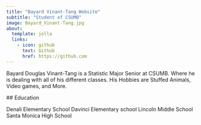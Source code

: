 ```yaml
---
title: "Bayard Vinant-Tang Website"
subtitle: "Student of CSUMB"
image: Bayard_Vinant-Tang.jpg
about:
  template: jolla
  links:
    - icon: github
      text: Github
      href: https://github.com
---
```


  Bayard Douglas Vinant-Tang is a Statistic Major Senior at CSUMB. Where he is dealing with all of his different classes. His Hobbies are Stuffed Animals, Video games, and More.
  
  ## Education
  
  Denali Elementary School
  Davinci Elementary school
  Lincoln Middle School
  Santa Monica High School